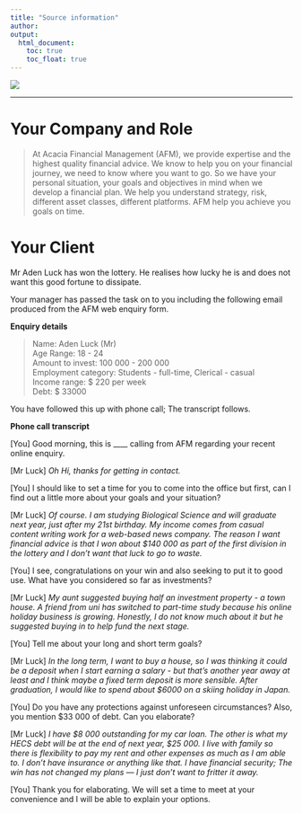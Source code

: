 ```yaml
---
title: "Source information"
author:  
output:
  html_document:
    toc: true
    toc_float: true
---
```


<div style="position: relative; bottom: 0; left: 0; width: 30%;">
  ![](images/AscLogo.png) 
</div>
---


# Your Company and Role

> At Acacia Financial Management (AFM), we provide expertise and the highest quality financial advice. We know to help you on your financial journey, we need to know where you want to go. So we have your personal situation, your goals and objectives in mind when we develop a financial plan. We help you understand strategy, risk, different asset classes, different platforms. AFM help you achieve you goals on time.  


# Your Client

Mr Aden Luck has won the lottery. He realises how lucky he is and does not want this good fortune to dissipate.

Your manager has passed the task on to you including the following email produced from the AFM web enquiry form. 

**Enquiry details**

> Name: Aden Luck (Mr)  
> Age Range: 18 - 24  
> Amount to invest: 100 000 - 200 000  
> Employment category: Students - full-time, Clerical - casual  
> Income range: $ 220 per week  
> Debt: $ 33000  


You have followed this up with phone call; The transcript follows.

**Phone call transcript**

[You] Good morning, this is ____ calling from AFM regarding your recent online enquiry. 

[Mr Luck] *Oh Hi, thanks for getting in contact.* 

[You] I should like to set a time for you to come into the office but first, can I find out a little more about your goals and your situation? 

[Mr Luck] *Of course. I am studying Biological Science and will graduate next year, just after my 21st birthday. My income comes from casual content writing work for a web-based news company. The reason I want financial advice is that I won about $140 000 as part of the first division in the lottery and I don't want that luck to go to waste.*  

[You] I see, congratulations on your win and also seeking to put it to good use. What have you considered so far as investments?  

[Mr Luck] *My aunt suggested buying half an investment property - a town house. A friend from uni has switched to part-time study because his online holiday business is growing. Honestly, I do not know much about it but he suggested buying in to help fund the next stage.* 

[You] Tell me about your long and short term goals? 

[Mr Luck] *In the long term, I want to buy a house, so I was thinking it could be a deposit when I start earning a salary - but that's another year away at least and I think maybe a fixed term deposit is more sensible. After graduation, I would like to spend about $6000 on a skiing holiday in Japan.*    

[You] Do you have any protections against unforeseen circumstances? Also, you mention $33 000 of debt. Can you elaborate? 

[Mr Luck] *I have $8 000 outstanding for my car loan. The other is what my HECS debt will be at the end of next year,* *$25 000. I live with family so there is flexibility to pay my rent and other expenses as much as I am able to. I don't have insurance or anything like that. I have financial security; The win has not changed my plans --- I just don't want to fritter it away.*  

[You] Thank you for elaborating. We will set a time to meet at your convenience and I will be able to explain your options. 






